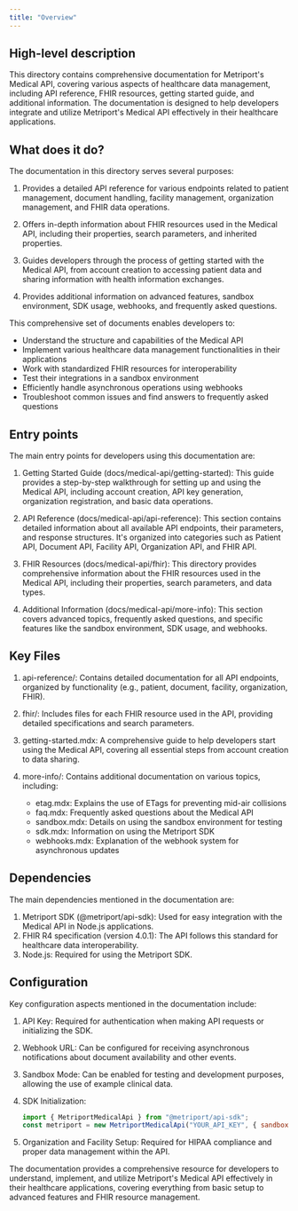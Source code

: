 ```yaml
---
title: "Overview"
---
```


## High-level description

This directory contains comprehensive documentation for Metriport's Medical API, covering various aspects of healthcare data management, including API reference, FHIR resources, getting started guide, and additional information. The documentation is designed to help developers integrate and utilize Metriport's Medical API effectively in their healthcare applications.

## What does it do?

The documentation in this directory serves several purposes:

1. Provides a detailed API reference for various endpoints related to patient management, document handling, facility management, organization management, and FHIR data operations.

2. Offers in-depth information about FHIR resources used in the Medical API, including their properties, search parameters, and inherited properties.

3. Guides developers through the process of getting started with the Medical API, from account creation to accessing patient data and sharing information with health information exchanges.

4. Provides additional information on advanced features, sandbox environment, SDK usage, webhooks, and frequently asked questions.

This comprehensive set of documents enables developers to:

- Understand the structure and capabilities of the Medical API
- Implement various healthcare data management functionalities in their applications
- Work with standardized FHIR resources for interoperability
- Test their integrations in a sandbox environment
- Efficiently handle asynchronous operations using webhooks
- Troubleshoot common issues and find answers to frequently asked questions

## Entry points

The main entry points for developers using this documentation are:

1. Getting Started Guide (docs/medical-api/getting-started): This guide provides a step-by-step walkthrough for setting up and using the Medical API, including account creation, API key generation, organization registration, and basic data operations.

2. API Reference (docs/medical-api/api-reference): This section contains detailed information about all available API endpoints, their parameters, and response structures. It's organized into categories such as Patient API, Document API, Facility API, Organization API, and FHIR API.

3. FHIR Resources (docs/medical-api/fhir): This directory provides comprehensive information about the FHIR resources used in the Medical API, including their properties, search parameters, and data types.

4. Additional Information (docs/medical-api/more-info): This section covers advanced topics, frequently asked questions, and specific features like the sandbox environment, SDK usage, and webhooks.

## Key Files

1. api-reference/: Contains detailed documentation for all API endpoints, organized by functionality (e.g., patient, document, facility, organization, FHIR).

2. fhir/: Includes files for each FHIR resource used in the API, providing detailed specifications and search parameters.

3. getting-started.mdx: A comprehensive guide to help developers start using the Medical API, covering all essential steps from account creation to data sharing.

4. more-info/: Contains additional documentation on various topics, including:
   - etag.mdx: Explains the use of ETags for preventing mid-air collisions
   - faq.mdx: Frequently asked questions about the Medical API
   - sandbox.mdx: Details on using the sandbox environment for testing
   - sdk.mdx: Information on using the Metriport SDK
   - webhooks.mdx: Explanation of the webhook system for asynchronous updates

## Dependencies

The main dependencies mentioned in the documentation are:

1. Metriport SDK (@metriport/api-sdk): Used for easy integration with the Medical API in Node.js applications.
2. FHIR R4 specification (version 4.0.1): The API follows this standard for healthcare data interoperability.
3. Node.js: Required for using the Metriport SDK.

## Configuration

Key configuration aspects mentioned in the documentation include:

1. API Key: Required for authentication when making API requests or initializing the SDK.

2. Webhook URL: Can be configured for receiving asynchronous notifications about document availability and other events.

3. Sandbox Mode: Can be enabled for testing and development purposes, allowing the use of example clinical data.

4. SDK Initialization:
   ```javascript
   import { MetriportMedicalApi } from "@metriport/api-sdk";
   const metriport = new MetriportMedicalApi("YOUR_API_KEY", { sandbox: true });
   ```

5. Organization and Facility Setup: Required for HIPAA compliance and proper data management within the API.

The documentation provides a comprehensive resource for developers to understand, implement, and utilize Metriport's Medical API effectively in their healthcare applications, covering everything from basic setup to advanced features and FHIR resource management.